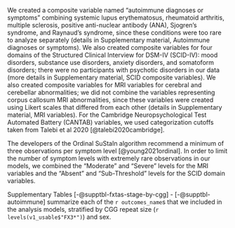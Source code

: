 
We created a composite variable named "autoimmune diagnoses or symptoms" combining
systemic lupus erythematosus,
rheumatoid arthritis,
multiple sclerosis,
positive anti-nuclear antibody (ANA),
Sjogren's syndrome,
and
Raynaud's syndrome,
since these conditions were too rare to analyze separately
(details in Supplementary material, Autoimmune diagnoses or symptoms).
We also created composite variables for four domains of
the Structured Clinical Interview for DSM-IV (SCID-IV):
mood disorders,
substance use disorders,
anxiety disorders, and
somatoform disorders;
there were no participants with psychotic disorders in our data
(more details in Supplementary material, SCID composite variables).
We also created composite variables for
MRI variables for cerebral and cerebellar abnormalities;
we did not combine the variables representing
corpus callosum MRI abnormalities,
since these variables were created using
Likert scales that differed from each other
(details in Supplementary material, MRI variables).
For the Cambridge Neuropsychological Test Automated Battery (CANTAB)
variables, we used categorization cutoffs taken from Talebi et al 2020
[@talebi2020cambridge].

The developers of the Ordinal SuStaIn algorithm
recommend a minimum of three observations per
symptom level [@young2021ordinal].
In order to limit the number of symptom levels
with extremely rare observations in our models,
we combined the “Moderate” and “Severe” levels for the MRI variables
and the “Absent” and “Sub-Threshold” levels for the SCID domain variables.

Supplementary Tables [-@supptbl-fxtas-stage-by-cgg] - [-@supptbl-autoimmune]
summarize each of the `r outcomes_name`s
that we included in the analysis models,
stratified by
CGG repeat size (`r levels(v1_usable$"FX3*")`)
and
sex.
